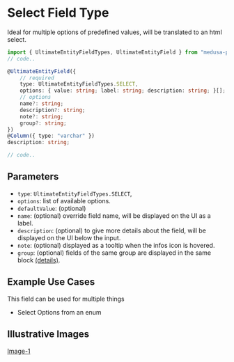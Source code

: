 # Select Field Type

Ideal for multiple options of predefined values, will be translated to an html select.

```ts
import { UltimateEntityFieldTypes, UltimateEntityField } from "medusa-plugin-ultimate/dist/index";
// code..

@UltimateEntityField({
    // required
    type: UltimateEntityFieldTypes.SELECT,
    options: { value: string; label: string; description: string; }[];
    // options
    name?: string;
    description?: string;
    note?: string;
    group?: string;
})
@Column({ type: "varchar" })
description: string;

// code..
```

## Parameters

- `type`: `UltimateEntityFieldTypes.SELECT`,
- `options`: list of available options.
- `defaultValue`: (optional)
- `name`: (optional) override field name, will be displayed on the UI as a label.
- `description`: (optional) to give more details about the field, will be displayed on the UI below the input.
- `note`: (optional) displayed as a tooltip when the infos icon is hovered.
- `group`: (optional) fields of the same group are displayed in the same block [(details)](/advanced/grouping).

## Example Use Cases

This field can be used for multiple things

- Select Options from an enum

## Illustrative Images

[Image-1](/assets)
